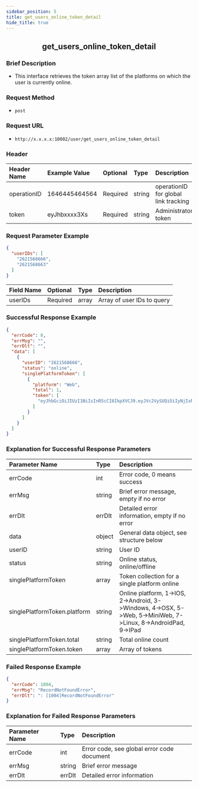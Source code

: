 ```yaml
---
sidebar_position: 5
title: get_users_online_token_detail
hide_title: true
---
```


<center>

## get_users_online_token_detail

</center>

### Brief Description
- This interface retrieves the token array list of the platforms on which the user is currently online.
### Request Method
- `post` 
### Request URL
- `http://x.x.x.x:10002/user/get_users_online_token_detail` 

### Header
| Header Name | Example Value | Optional | Type | Description |
|:----------- |:------------- |:-------- |:---- |:----------- |
| operationID | 1646445464564 | Required | string | operationID for global link tracking |
| token       | eyJhbxxxx3Xs  | Required | string | Administrator token |

### Request Parameter Example

```json
{
  "userIDs": [
    "2621568666",
    "2621568663"
  ]
}
```
| Field Name | Optional | Type  | Description            |
|:---------- |:-------- |:----- |:---------------------- |
| userIDs    | Required | array | Array of user IDs to query |

### Successful Response Example

```json
{
  "errCode": 0,
  "errMsg": "",
  "errDlt": "",
  "data": [
    {
      "userID": "2621568666",
      "status": "online",
      "singlePlatformToken": [
        {
          "platform": "Web",
          "total": 1,
          "token": [
            "eyJhbGciOiJIUzI1NiIsInR5cCI6IkpXVCJ9.eyJVc2VySUQiOiIyNjIxNTY4NjY2IiwiUGxhdGZvcm1JRCI6NSwiZXhwIjoxNjk1OTAyOTI1LCJuYmYiOjE2ODgxMjY2MjUsImlhdCI6MTY4ODEyNjkyNX0.ulWW0Fr9n0__1pT9qxWJw9ym8zwosveYYPyyLaUVkU4"
          ]
        }
      ]
    }
  ]
}
```
### Explanation for Successful Response Parameters

| Parameter Name           | Type   | Description |
|:------------------------ |:------ |:----------- |
| errCode                  | int    | Error code, 0 means success |
| errMsg                   | string | Brief error message, empty if no error |
| errDlt                   | errDlt | Detailed error information, empty if no error |
| data                     | object | General data object, see structure below |
| userID                   | string | User ID |
| status                   | string | Online status, online/offline |
| singlePlatformToken      | array  | Token collection for a single platform online |
| singlePlatformToken.platform | string | Online platform, 1->IOS, 2->Android, 3->Windows, 4->OSX, 5->Web, 5->MiniWeb, 7->Linux, 8->AndroidPad, 9->IPad |
| singlePlatformToken.total | string | Total online count |
| singlePlatformToken.token | array | Array of tokens |

### Failed Response Example

```json
{
  "errCode": 1004,
  "errMsg": "RecordNotFoundError",
  "errDlt": ": [1004]RecordNotFoundError"
}
```
### Explanation for Failed Response Parameters

| Parameter Name | Type   | Description                        |
|:-------------- |:------ |:---------------------------------- |
| errCode        | int    | Error code, see global error code document |
| errMsg         | string | Brief error message                |
| errDlt         | errDlt | Detailed error information         |